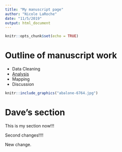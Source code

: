 ```yaml
---
title: "My manuscript page"
author: "Nicole LaRoche"
date: "11/5/2019"
output: html_document
---
```


```r
knitr::opts_chunk$set(echo = TRUE)
```

# Outline of manuscript work

- Data Cleaning
- [Analysis](analysis.html)
- Mapping
- Discussion


<!-- <img src="abalone-6764.jpg" title="Abalone"/> -->

```r

knitr::include_graphics("abalone-6764.jpg")

```

# Dave's section

This is my section now!!!

Second changes!!!!

New change.

